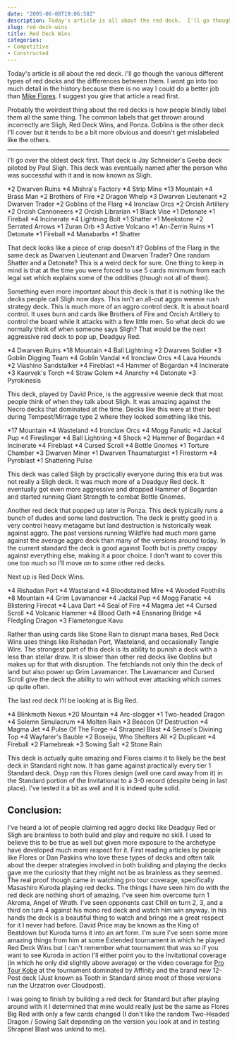 ```yaml
---
date: "2005-06-08T19:06:58Z"
description: Today's article is all about the red deck.  I'll go though the various different types of red decks and the differences between them.
slug: red-deck-wins
title: Red Deck Wins
categories:
- Competitive
- Constructed
---
```


Today's article is all about the red deck.  I'll go though the various different types of red decks and the differences between them.  I wont go into too much detail in the history because there is no way I could do a better job than [Mike Flores](http://www.wizards.com/default.asp?x=mtgcom/daily/mf39).  I suggest you give that article a read first.

Probably the weirdest thing about the red decks is how people blindly label them all the same thing.  The common labels that get thrown around incorrectly are Sligh, Red Deck Wins, and Ponza.  Goblins is the other deck I'll cover but it tends to be a bit more obvious and doesn't get mislabeled like the others.
<hr class="more"/>


I'll go over the oldest deck first.  That deck is Jay Schneider's Geeba deck piloted by Paul Sligh.  This deck was eventually named after the person who was successful with it and is now known as Sligh.

<Deck title="Sligh - 1996 Type 2">
<CardList title="Lands">
*2 Dwarven Ruins
*4 Mishra's Factory
*4 Strip Mine
*13 Mountain
</CardList>
<CardList title="Creatures">
*4 Brass Man
*2 Brothers of Fire
*2 Dragon Whelp
*3 Dwarven Lieutenant
*2 Dwarven Trader
*2 Goblins of the Flarg
*4 Ironclaw Orcs
*2 Orcish Artillery
*2 Orcish Cannoneers
*2 Orcish Librarian
</CardList>
<CardList title="Spells">
*1 Black Vise
*1 Detonate
*1 Fireball
*4 Incinerate
*4 Lightning Bolt
*1 Shatter
</CardList>
<CardList title="Sideboard">
*1 Meekstone
*2 Serrated Arrows
*1 Zuran Orb
*3 Active Volcano
*1 An-Zerrin Ruins
*1 Detonate
*1 Fireball
*4 Manabarbs
*1 Shatter
</CardList>
</Deck>

That deck looks like a piece of crap doesn't it?  <Card>Goblins of the Flarg</Card> in the same deck as <Card>Dwarven Lieutenant</Card> and <Card>Dwarven Trader</Card>?  One random <Card>Shatter</Card> and a <Card>Detonate</Card>?  This is a weird deck for sure.  One thing to keep in mind is that at the time you were forced to use 5 cards minimum from each legal set which explains some of the oddities (though not all of them).

Something even more important about this deck is that it is nothing like the decks people call Sligh now days.  This isn't an all-out aggro weenie rush strategy deck.  This is much more of an aggro control deck.  It is about board control.  It uses burn and cards like <Card>Brothers of Fire</Card> and <Card>Orcish Artillery</Card> to control the board while it attacks with a few little men.  So what deck do we normally think of when someone says Sligh?  That would be the next aggressive red deck to pop up, Deadguy Red.

<Deck title="Deadguy Red - 1997 Type 2">
<CardList title="Lands">
*4 Dwarven Ruins
*18 Mountain
</CardList>
<CardList title="Creatures">
*4 Ball Lightning
*2 Dwarven Soldier
*3 Goblin Digging Team
*4 Goblin Vandal
*4 Ironclaw Orcs
*4 Lava Hounds
*2 Viashino Sandstalker
</CardList>
<CardList title="Spells">
*4 Fireblast
*4 Hammer of Bogardan
*4 Incinerate
*3 Kaervek's Torch
</CardList>
<CardList title="Sideboard">
*4 Straw Golem
*4 Anarchy
*4 Detonate
*3 Pyrokinesis
</CardList>
</Deck>

This deck, played by David Price, is the aggressive weenie deck that most people think of when they talk about Sligh.  It was amazing against the Necro decks that dominated at the time.  Decks like this were at their best during Tempest/Mirrage type 2 where they looked something like this.

<Deck title="Deadguy Red - 1998 Type 2">
<CardList title="Lands">
*17 Mountain
*4 Wasteland
</CardList>
<CardList title="Creatures">
*4 Ironclaw Orcs
*4 Mogg Fanatic
*4 Jackal Pup
*4 Fireslinger
*4 Ball Lightning
</CardList>
<CardList title="Spells">
*4 Shock
*2 Hammer of Bogardan
*4 Incinerate
*4 Fireblast
*4 Cursed Scroll
</CardList>
<CardList title="Sideboard">
*4 Bottle Gnomes
*1 Torture Chamber
*3 Dwarven Miner
*1 Dwarven Thaumaturgist
*1 Firestorm
*4 Pyroblast
*1 Shattering Pulse
</CardList>
</Deck>

This deck was called Sligh by practically everyone during this era but was not really a Sligh deck.  It was much more of a Deadguy Red deck.  It eventually got even more aggressive and dropped <Card>Hammer of Bogardan</Card> and started running <Card>Giant Strength</Card> to combat <Card>Bottle Gnomes</Card>.  

Another red deck that popped up later is Ponza.  This deck typically runs a bunch of dudes and some land destruction.  The deck is pretty good in a very control heavy metagame but land destruction is historically weak against aggro.  The past versions running <Card>Wildfire</Card> had much more game against the average aggro deck than many of the versions around today.  In the current standard the deck is good against Tooth but is pretty crappy against everything else, making it a poor choice.  I don't want to cover this one too much so I'll move on to some other red decks.

Next up is Red Deck Wins.  

<Deck title="Red Deck Wins - Extended">
<CardList title="Lands">
*4 Rishadan Port
*4 Wasteland
*4 Bloodstained Mire
*4 Wooded Foothills
*8 Mountain
</CardList>
<CardList title="Creatures">
*4 Grim Lavamancer
*4 Jackal Pup
*4 Mogg Fanatic
*4 Blistering Firecat
</CardList>
<CardList title="Spells">
*4 Lava Dart
*4 Seal of Fire
*4 Magma Jet
*4 Cursed Scroll
*4 Volcanic Hammer
</CardList>
<CardList title="Sideboard">
*4 Blood Oath
*4 Ensnaring Bridge
*4 Fledgling Dragon
*3 Flametongue Kavu
</CardList>
</Deck>

Rather than using cards like <Card>Stone Rain</Card> to disrupt mana bases, Red Deck Wins uses things like <Card>Rishadan Port</Card>, <Card>Wasteland</Card>, and occasionally <Card>Tangle Wire</Card>.  The strongest part of this deck is its ability to punish a deck with a less than stellar draw.  It is slower than other red decks like Goblins but makes up for that with disruption.  The fetchlands not only thin the deck of land but also power up <Card>Grim Lavamancer</Card>.  The Lavamancer and <Card>Cursed Scroll</Card> give the deck the ability to win without ever attacking which comes up quite often.

The last red deck I'll be looking at is Big Red.

<Deck title="Big Red - Standard">
<CardList title="Lands">
*4 Blinkmoth Nexus
*20 Mountain
</CardList>
<CardList title="Creatures">
*4 Arc-slogger
*1 Two-headed Dragon
*4 Solemn Simulacrum
</CardList>
<CardList title="Spells">
*4 Molten Rain
*3 Beacon Of Destruction
*4 Magma Jet
*4 Pulse Of The Forge
*4 Shrapnel Blast
*4 Sensei's Divining Top
*4 Wayfarer's Bauble
</CardList>
<CardList title="Sideboard">
*2 Boseiju, Who Shelters All
*2 Duplicant
*4 Fireball
*2 Flamebreak
*3 Sowing Salt
*2 Stone Rain
</CardList>
</Deck>

This deck is actually quite amazing and Flores claims it to likely be the best deck in Standard right now.  It has game against practically every tier 1 Standard deck.  Osyp ran this Flores design (well one card away from it) in the Standard portion of the Invitational to a 3-0 record (despite being in last place).  I've tested it a bit as well and it is indeed quite solid.



## Conclusion:

I've heard a lot of people claiming red aggro decks like Deadguy Red or Sligh are brainless to both build and play and require no skill.  I used to believe this to be true as well but given more exposure to the archetype have developed much more respect for it.  First reading articles by people like Flores or Dan Paskins who love these types of decks and often talk about the deeper strategies involved in both building and playing the decks gave me the curiosity that they might not be as brainless as they seemed. The real proof though came in watching pro tour coverage, specifically Masashiro Kuroda playing red decks.  The things I have seen him do with the red deck are nothing short of amazing.  I've seen him overcome turn 1 <Card>Akroma, Angel of Wrath</Card>.  I've seen opponents cast <Card>Chill</Card> on turn 2, 3, and a third on turn 4 against his mono red deck and watch him win anyway.  In his hands the deck is a beautiful thing to watch and brings me a great respect for it I never had before.  David Price may be known as the King of Beatdown but Kuroda turns it into an art form.  I'm sure I've seen some more amazing things from him at some Extended tournament in which he played Red Deck Wins but I can't remember what tournament that was so if you want to see Kuroda in action I'll either point you to the Invitational coverage (in which he only did slightly above average) or the video coverage for [Pro Tour Kobe](http://www.wizards.com/default.asp?x=mtgevent/ptkob04/welcome) at the tournament dominated by Affinity and the brand new 12-Post deck (Just known as Tooth in Standard since most of those versions run the Urzatron over <Card>Cloudpost</Card>).

I was going to finish by building a red deck for Standard but after playing around with it I determined that mine would really just be the same as Flores Big Red with only a few cards changed (I don't like the random <Card>Two-Headed Dragon</Card> / <Card>Sowing Salt</Card> depending on the version you look at and in testing <Card>Shrapnel Blast</Card> was unkind to me).
